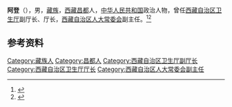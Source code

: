 {{Otheruses|other=名为阿登的其他事物|阿登}}

'''阿登'''（{{bd|1951年|}}），男，[[藏族|藏族]]，[[西藏|西藏]][[昌都|昌都]]人，[[中华人民共和国|中华人民共和国]]政治人物，曾任[[西藏自治区卫生厅|西藏自治区卫生厅]]副厅长、厅长，[[西藏自治区人大常委会|西藏自治区人大常委会]]副主任。<ref>{{Cite book|title=中华人民共和国职官志|author=何虎生, 李耀东, 向常福主编|publisher=中国社会出版社|year=2003|isbn=9787800883934|location=北京|pages=}}</ref><ref>{{Cite book|title=中国社会团体会长秘书长辞典|author=黄汉江主编|publisher=上海科学技术文献出版社|year=1999|isbn=|location=上海|pages=}}</ref>

== 参考资料 ==
{{reflist}}

{{中国人物小作品}}

{{Authority control}}
{{DEFAULTSORT:}}
[[Category:藏族人|Category:藏族人]]
[[Category:昌都人|Category:昌都人]]
[[Category:西藏自治区卫生厅副厅长|Category:西藏自治区卫生厅副厅长]]
[[Category:西藏自治区卫生厅厅长|Category:西藏自治区卫生厅厅长]]
[[Category:西藏自治区人大常委会副主任|Category:西藏自治区人大常委会副主任]]